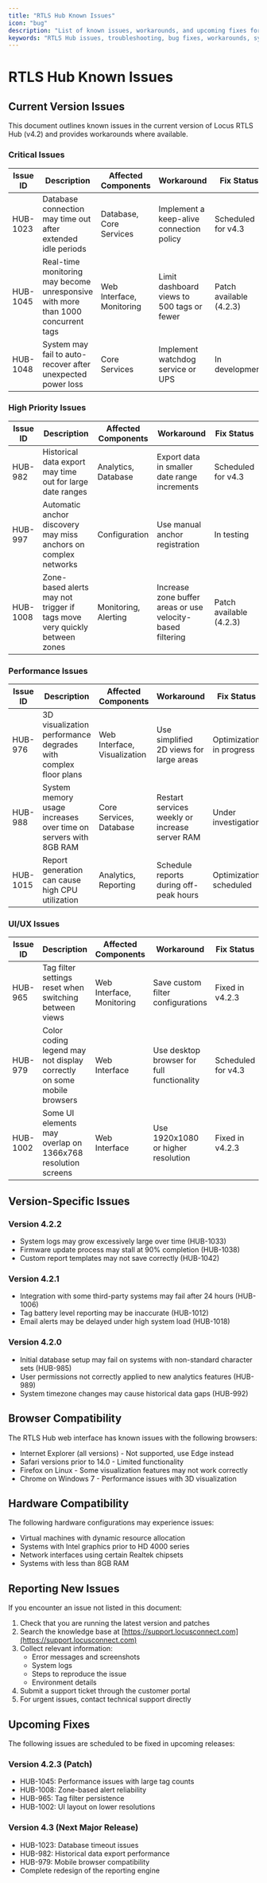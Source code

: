 ```yaml
---
title: "RTLS Hub Known Issues"
icon: "bug"
description: "List of known issues, workarounds, and upcoming fixes for the RTLS Hub software"
keywords: "RTLS Hub issues, troubleshooting, bug fixes, workarounds, system compatibility, known problems"
---
```


# RTLS Hub Known Issues

## Current Version Issues

This document outlines known issues in the current version of Locus RTLS Hub (v4.2) and provides workarounds where available.

### Critical Issues

| Issue ID | Description                                                                      | Affected Components       | Workaround                                 | Fix Status              |
| -------- | -------------------------------------------------------------------------------- | ------------------------- | ------------------------------------------ | ----------------------- |
| HUB-1023 | Database connection may time out after extended idle periods                     | Database, Core Services   | Implement a keep-alive connection policy   | Scheduled for v4.3      |
| HUB-1045 | Real-time monitoring may become unresponsive with more than 1000 concurrent tags | Web Interface, Monitoring | Limit dashboard views to 500 tags or fewer | Patch available (4.2.3) |
| HUB-1048 | System may fail to auto-recover after unexpected power loss                      | Core Services             | Implement watchdog service or UPS          | In development          |

### High Priority Issues

| Issue ID | Description                                                               | Affected Components  | Workaround                                                 | Fix Status              |
| -------- | ------------------------------------------------------------------------- | -------------------- | ---------------------------------------------------------- | ----------------------- |
| HUB-982  | Historical data export may time out for large date ranges                 | Analytics, Database  | Export data in smaller date range increments               | Scheduled for v4.3      |
| HUB-997  | Automatic anchor discovery may miss anchors on complex networks           | Configuration        | Use manual anchor registration                             | In testing              |
| HUB-1008 | Zone-based alerts may not trigger if tags move very quickly between zones | Monitoring, Alerting | Increase zone buffer areas or use velocity-based filtering | Patch available (4.2.3) |

### Performance Issues

| Issue ID | Description                                                     | Affected Components          | Workaround                                     | Fix Status               |
| -------- | --------------------------------------------------------------- | ---------------------------- | ---------------------------------------------- | ------------------------ |
| HUB-976  | 3D visualization performance degrades with complex floor plans  | Web Interface, Visualization | Use simplified 2D views for large areas        | Optimization in progress |
| HUB-988  | System memory usage increases over time on servers with 8GB RAM | Core Services, Database      | Restart services weekly or increase server RAM | Under investigation      |
| HUB-1015 | Report generation can cause high CPU utilization                | Analytics, Reporting         | Schedule reports during off-peak hours         | Optimization scheduled   |

### UI/UX Issues

| Issue ID | Description                                                           | Affected Components       | Workaround                                 | Fix Status         |
| -------- | --------------------------------------------------------------------- | ------------------------- | ------------------------------------------ | ------------------ |
| HUB-965  | Tag filter settings reset when switching between views                | Web Interface, Monitoring | Save custom filter configurations          | Fixed in v4.2.3    |
| HUB-979  | Color coding legend may not display correctly on some mobile browsers | Web Interface             | Use desktop browser for full functionality | Scheduled for v4.3 |
| HUB-1002 | Some UI elements may overlap on 1366x768 resolution screens           | Web Interface             | Use 1920x1080 or higher resolution         | Fixed in v4.2.3    |

## Version-Specific Issues

### Version 4.2.2

* System logs may grow excessively large over time (HUB-1033)
* Firmware update process may stall at 90% completion (HUB-1038)
* Custom report templates may not save correctly (HUB-1042)

### Version 4.2.1

* Integration with some third-party systems may fail after 24 hours (HUB-1006)
* Tag battery level reporting may be inaccurate (HUB-1012)
* Email alerts may be delayed under high system load (HUB-1018)

### Version 4.2.0

* Initial database setup may fail on systems with non-standard character sets (HUB-985)
* User permissions not correctly applied to new analytics features (HUB-989)
* System timezone changes may cause historical data gaps (HUB-992)

## Browser Compatibility

The RTLS Hub web interface has known issues with the following browsers:

* Internet Explorer (all versions) - Not supported, use Edge instead
* Safari versions prior to 14.0 - Limited functionality
* Firefox on Linux - Some visualization features may not work correctly
* Chrome on Windows 7 - Performance issues with 3D visualization

## Hardware Compatibility

The following hardware configurations may experience issues:

* Virtual machines with dynamic resource allocation
* Systems with Intel graphics prior to HD 4000 series
* Network interfaces using certain Realtek chipsets
* Systems with less than 8GB RAM

## Reporting New Issues

If you encounter an issue not listed in this document:

1. Check that you are running the latest version and patches
2. Search the knowledge base at [https://support.locusconnect.com](https://support.locusconnect.com)
3. Collect relevant information:
   * Error messages and screenshots
   * System logs
   * Steps to reproduce the issue
   * Environment details
4. Submit a support ticket through the customer portal
5. For urgent issues, contact technical support directly

## Upcoming Fixes

The following issues are scheduled to be fixed in upcoming releases:

### Version 4.2.3 (Patch)

* HUB-1045: Performance issues with large tag counts
* HUB-1008: Zone-based alert reliability
* HUB-965: Tag filter persistence
* HUB-1002: UI layout on lower resolutions

### Version 4.3 (Next Major Release)

* HUB-1023: Database timeout issues
* HUB-982: Historical data export performance
* HUB-979: Mobile browser compatibility
* Complete redesign of the reporting engine
